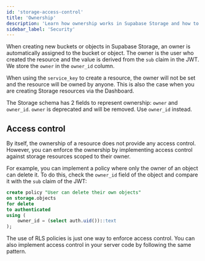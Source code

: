 ```yaml
---
id: 'storage-access-control'
title: 'Ownership'
description: 'Learn how ownership works in Supabase Storage and how to control access'
sidebar_label: 'Security'
---
```


When creating new buckets or objects in Supabase Storage, an owner is automatically assigned to the bucket or object. The owner is the user who created the resource and the value is derived from the `sub` claim in the JWT.
We store the `owner` in the `owner_id` column.

<Admonition type="note">

When using the `service_key` to create a resource, the owner will not be set and the resource will be owned by anyone. This is also the case when you are creating Storage resources via the Dashboard.

</Admonition>

<Admonition type="note">

The Storage schema has 2 fields to represent ownership: `owner` and `owner_id`. `owner` is deprecated and will be removed. Use `owner_id` instead.

</Admonition>

## Access control

By itself, the ownership of a resource does not provide any access control. However, you can enforce the ownership by implementing access control against storage resources scoped to their owner.

For example, you can implement a policy where only the owner of an object can delete it. To do this, check the `owner_id` field of the object and compare it with the `sub` claim of the JWT:

```sql
create policy "User can delete their own objects"
on storage.objects
for delete
to authenticated
using (
    owner_id = (select auth.uid())::text
);
```

The use of RLS policies is just one way to enforce access control. You can also implement access control in your server code by following the same pattern.
